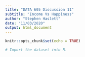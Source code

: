 ```yaml
---
title: "DATA 605 Discussion 11"
subtitle: "Income Vs Happiness"
author: "Stephen Haslett"
date: "11/03/2020"
output: html_document
---
```


```r
knitr::opts_chunk$set(echo = TRUE)
```


```r
# Import the dataset into R.

```